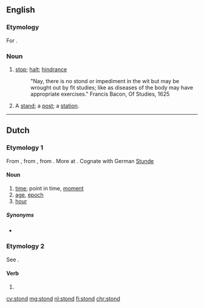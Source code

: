 ==English==

===Etymology===
For {{term|stand|lang=en}}.

===Noun===
{{en-noun}}

# {{context|obsolete|lang=en}} [[stop]]; [[halt]]; [[hindrance]]
#: {{rfquotek|Francis Bacon}} "Nay, there is no stond or impediment in the wit but may be wrought out by fit studies; like as diseases of the body may have appropriate exercises." Francis Bacon, Of Studies, 1625 
# {{context|obsolete|lang=en}} A [[stand]]; a [[post]]; a [[station]].
#: {{rfquotek|Spenser}}

{{Webster 1913}}

----

==Dutch==

===Etymology 1===
From {{etyl|dum|nl}} {{term|stonde|lang=dum}}, from {{etyl|odt|nl}} {{term|stunda||time, while|lang=odt}}, from {{etyl|gem-pro|nl}} {{m|gem-pro|*stundō||time, while}}. More at {{l|en|stound}}. Cognate with German [[Stunde]]

====Noun====
{{nl-noun|f|-en|stondje}}

# [[time]]; point in time, [[moment]]
# [[age]], [[epoch]]
# [[hour]]

=====Synonyms=====
* {{sense|chronology}} {{l|nl|uur}}

===Etymology 2===
See {{term|staan|lang=nl}}.

====Verb====
{{nl-verb-form}}

# {{nl-verb form of|n=sg|t=past|staan}}

[[cy:stond]]
[[mg:stond]]
[[nl:stond]]
[[fi:stond]]
[[chr:stond]]